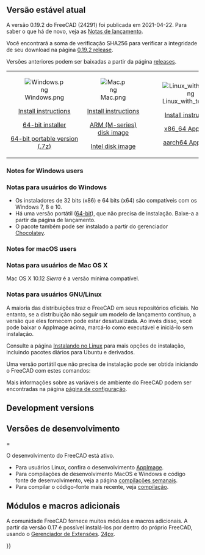 <languages/>
{{TOCright}}

<span id="Current_stable_version"></span>
== Versão estável atual ==

<div class="mw-translate-fuzzy">
A versão 0.19.2 do FreeCAD (24291) foi publicada em 2021-04-22. Para saber o que há de novo, veja as [[Release notes 0.19/pt-br|Notas de lançamento]].
</div>

<div class="mw-translate-fuzzy">
Você encontrará a soma de verificação SHA256 para verificar a integridade de seu download na página [https://github.com/FreeCAD/FreeCAD/releases/tag/0.19.2 0.19.2 release].
</div>

<div class="mw-translate-fuzzy">
Versões anteriores podem ser baixadas a partir da página [https://github.com/FreeCAD/FreeCAD/releases releases].
</div>
<!--Do not remove this tag. It would add even more places where version info has to be kept up to date-->
{| cellpadding="20" style="font-size:120%"

| align=center | [[Image:Windows.png]]

[[Installing_on_Windows|Install instructions]]

[https://github.com/FreeCAD/FreeCAD/releases/download/1.0.0/FreeCAD_1.0.0-conda-Windows-x86_64-installer-1.exe 64-bit installer]

[https://github.com/FreeCAD/FreeCAD/releases/download/1.0.0/FreeCAD_1.0.0-conda-Windows-x86_64-py311.7z 64-bit portable version (.7z)]

| align=center | [[Image:Mac.png]]

[[Installing_on_Mac|Install instructions]]

[https://github.com/FreeCAD/FreeCAD/releases/download/1.0.0/FreeCAD_1.0.0-conda-macOS-arm64-py311.dmg ARM (M-series) disk image]

[https://github.com/FreeCAD/FreeCAD/releases/download/1.0.0/FreeCAD_1.0.0-conda-macOS-x86_64-py311.dmg Intel disk image]

| align=center | [[Image:Linux_with_text.png]]

[[Installing_on_Linux|Install instructions]]

[https://github.com/FreeCAD/FreeCAD/releases/download/1.0.0/FreeCAD_1.0.0-conda-Linux-x86_64-py311.AppImage x86_64 AppImage]

[https://github.com/FreeCAD/FreeCAD/releases/download/1.0.0/FreeCAD_1.0.0-conda-Linux-aarch64-py311.AppImage aarch64 AppImage]

|}

=== Notes for Windows users ===

<div class="mw-translate-fuzzy">
=== Notas para usuários do Windows ===
  
* Os instaladores de 32 bits (x86) e 64 bits (x64) são compatíveis com os Windows 7, 8 e 10.
* Há uma versão portátil ([https://github.com/FreeCAD/FreeCAD/releases/download/0.19.2/FreeCAD-0.19.2.7b5e18a-WIN-x64-portable1.7z 64-bit]), que não precisa de instalação. Baixe-a a partir da página de lançamento.
* O pacote também pode ser instalado a partir do gerenciador [https://chocolatey.org/packages/freecad Chocolatey].
</div>

=== Notes for macOS users ===

<div class="mw-translate-fuzzy">
=== Notas para usuários de Mac OS X ===
Mac OS X 10.12 ''Sierra'' é a versão mínima compatível.
</div>

<span id="Notes_for_GNU/Linux_users"></span>
=== Notas para usuários GNU/Linux ===

A maioria das distribuições traz o FreeCAD em seus repositórios oficiais. No entanto, se a distribuição não seguir um modelo de lançamento contínuo, a versão que eles fornecem pode estar desatualizada. Ao invés disso, você pode baixar o AppImage acima, marcá-lo como executável e iniciá-lo sem instalação.

Consulte a página [[Installing_on_Linux/pt-br|Instalando no Linux]] para mais opções de instalação, incluindo pacotes diários para Ubuntu e derivados.

<div class="mw-translate-fuzzy">
Uma versão portátil que não precisa de instalação pode ser obtida iniciando o FreeCAD com estes comandos: 
{{Version|0.19}}
{{Code|code=
cd path/to/directory_containing_AppImage/
chmod +x ./FreeCAD_0.19-23756-Linux-Conda_glibc2.12-x86_64.AppImage
HOME="$PWD/Settings" FREECAD_USER_HOME="$PWD/Settings" ./FreeCAD_0.19-23756-Linux-Conda_glibc2.12-x86_64.AppImage
}}
</div>

{{Code|lang=text|code=
cd path/to/directory_containing_AppImage/
chmod +x ./name_of_AppImage_file.AppImage
HOME="$PWD/Settings" FREECAD_USER_HOME="$PWD/Settings" ./name_of_AppImage_file.AppImage
}}

Mais informações sobre as variáveis de ambiente do FreeCAD podem ser encontradas na  página [[Start_up_and_Configuration/pt-br#Variáveis_de_ambiente|página de configuração]].

== Development versions ==

<div class="mw-translate-fuzzy">
== Versões de desenvolvimento ===

O desenvolvimento do FreeCAD está ativo.
* Para usuários Linux, confira o desenvolvimento [[AppImage/pt-br|AppImage]].
* Para compilações de desenvolvimento MacOS e Windows e código fonte de desenvolvimento, veja a página [https://github.com/FreeCAD/FreeCAD-AppImage/releases/tag/weekly-builds compilações semanais].
* Para compilar o código-fonte mais recente, veja [[Compiling/pt-br|compilação]].
</div>

<span id="Additional_modules_and_macros"></span>
== Módulos e macros adicionais ==

<div class="mw-translate-fuzzy">
A comunidade FreeCAD fornece muitos módulos e macros adicionais. A partir da versão 0.17 é possível instalá-los por dentro do próprio FreeCAD, usando o [[Std_AddonMgr/pt-br|Gerenciador de Extensões]]. [[Imagem:Std_AddonMgr.svg|24px]].
</div>


{{Userdocnavi{{#translation:}}}}